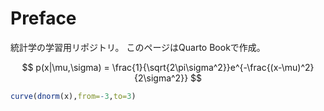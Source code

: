 # Preface {.unnumbered}

統計学の学習用リポジトリ。 このページはQuarto Bookで作成。

$$
p(x|\mu,\sigma) = \frac{1}{\sqrt{2\pi\sigma^2}}e^{-\frac{(x-\mu)^2}{2\sigma^2}}
$$

```r
curve(dnorm(x),from=-3,to=3)
```